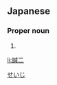 ==Japanese==
{{ja-kanjitab|誠|二}}

===Proper noun===
{{ja-pos|proper|せいじ}}

# {{given name|male|lang=ja}}

[[Category:Japanese male given names|せいじ]]

[[li:誠二]]